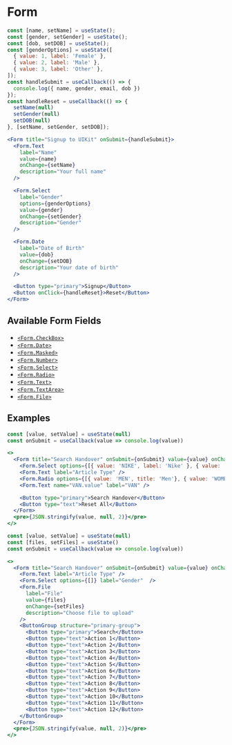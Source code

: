 
# Form

<Documenter component={Form}>

```jsx preview
const [name, setName] = useState();
const [gender, setGender] = useState();
const [dob, setDOB] = useState();
const [genderOptions] = useState([
  { value: 1, label: 'Female' },
  { value: 2, label: 'Male' },
  { value: 3, label: 'Other' },
]);
const handleSubmit = useCallback(() => {
  console.log({ name, gender, email, dob })
});
const handleReset = useCallback(() => {
  setName(null)
  setGender(null)
  setDOB(null)
}, [setName, setGender, setDOB]);

<Form title="Signup to UIKit" onSubmit={handleSubmit}>
  <Form.Text
    label="Name"
    value={name}
    onChange={setName}
    description="Your full name"
  />

  <Form.Select
    label="Gender"
    options={genderOptions}
    value={gender}
    onChange={setGender}
    description="Gender"
  />

  <Form.Date
    label="Date of Birth"
    value={dob}
    onChange={setDOB}
    description="Your date of birth"
  />

  <Button type="primary">Signup</Button>
  <Button onClick={handleReset}>Reset</Button>
</Form>
```

</Documenter>

## Available Form Fields

- [`<Form.CheckBox>`](./input-checkbox)
- [`<Form.Date>`](./input-date)
- [`<Form.Masked>`](./input-masked)
- [`<Form.Number>`](./input-number)
- [`<Form.Select>`](./input-select)
- [`<Form.Radio>`](./input-radio)
- [`<Form.Text>`](./input-text)
- [`<Form.TextArea>`](./input-text-area)
- [`<Form.File>`](./input-file)

## Examples

```jsx preview
const [value, setValue] = useState(null)
const onSubmit = useCallback(value => console.log(value))

<>
  <Form title="Search Handover" onSubmit={onSubmit} value={value} onChange={setValue} defaultFieldSize={3}>
    <Form.Select options={[{ value: 'NIKE', label: 'Nike' }, { value: 'PUMA', label: 'Puma' }]} label="Brand"/>
    <Form.Text label="Article Type" />
    <Form.Radio options={[{ value: 'MEN', title: 'Men'}, { value: 'WOMEN', title: 'Women'}]} label="Gender"  />
    <Form.Text name="VAN.value" label="VAN" />

    <Button type="primary">Search Handover</Button>
    <Button type="text">Reset All</Button>
  </Form>
  <pre>{JSON.stringify(value, null, 2)}</pre>
</>
```

```jsx preview
const [value, setValue] = useState(null)
const [files, setFiles] = useState()
const onSubmit = useCallback(value => console.log(value))

<>
  <Form title="Search Handover" onSubmit={onSubmit} value={value} onChange={setValue} defaultFieldSize={4}>
    <Form.Text label="Article Type" />
    <Form.Select options={[]} label="Gender"  />
    <Form.File
      label="File"
      value={files}
      onChange={setFiles}
      description="Choose file to upload"
    />
    <ButtonGroup structure="primary-group">
      <Button type="primary">Search</Button>
      <Button type="text">Action 1</Button>
      <Button type="text">Action 2</Button>
      <Button type="text">Action 3</Button>
      <Button type="text">Action 4</Button>
      <Button type="text">Action 5</Button>
      <Button type="text">Action 6</Button>
      <Button type="text">Action 7</Button>
      <Button type="text">Action 8</Button>
      <Button type="text">Action 9</Button>
      <Button type="text">Action 10</Button>
      <Button type="text">Action 11</Button>
      <Button type="text">Action 12</Button>
    </ButtonGroup>
  </Form>
  <pre>{JSON.stringify(value, null, 2)}</pre>
</>
```
